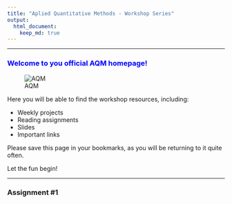 ```yaml
---
title: "Aplied Quantitative Methods - Workshop Series"
output: 
  html_document:
    keep_md: true
---
```

***

### <span style="color:blue">Welcome to you official AQM homepage!<span>
![AQM](AQM_logo.jpg)



Here you will be able to find the workshop resources, including:

* Weekly projects
* Reading assignments
* Slides
* Important links

Please save this page in your bookmarks, as you will be returning to it quite often.

Let the fun begin!

***


### Assignment #1
